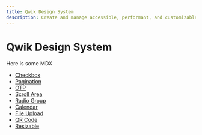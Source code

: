 ```yaml
---
title: Qwik Design System
description: Create and manage accessible, performant, and customizable design systems in Qwik.
---
```


# Qwik Design System

Here is some MDX

- [Checkbox](checkbox)
- [Pagination](pagination)
- [OTP](otp)
- [Scroll Area](scroll-area)
- [Radio Group](radio-group)
- [Calendar](calendar)
- [File Upload](file-upload)
- [QR Code](qr-code)
- [Resizable](resizable)
